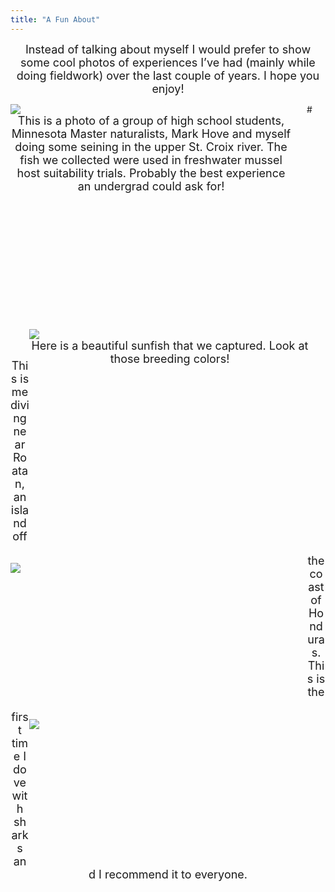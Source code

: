 ```yaml
---
title: "A Fun About"
---
```



<font size="4"> 
<center>
Instead of talking about myself I would prefer to show some cool photos of experiences I've had (mainly while doing fieldwork) over the last couple of years. I hope you enjoy!
</center>
</font>

<div style= "float : left; position : relative; top: 0px; width : 450px; height : 360px; padding-right: 24px; margin-bottom : 0px">
![](./photos/seining.JPG)
<font size="4"> 
<center>
This is a photo of a group of high school students, Minnesota Master naturalists, Mark Hove and myself doing some seining in the upper St. Croix river. The fish we collected were used in freshwater mussel host suitability trials. Probably the best experience an undergrad could ask for!
</center>
</font>
</div>

<div style= "float : right; position : relative; top: 0px; width : 450px; height : 360px; padding-right: 24px; margin-bottom : 0px">
![](./photos/sunny.JPG)
<font size="4"> 
<center>
Here is a beautiful sunfish that we captured. Look at those breeding colors!
</center>
</font>
</div>

#<br><br><br><br><br><br><br><br><br><br><br><br><br><br><br><br><br><br><br><br><br><br><br>


<div style= "float : left; position : relative; top: 0px; width : 450px; height : 250px; padding-right: 24px; margin-bottom : 0px">
![](./photos/sharks.JPG)
</div>

<div style= "float : right; position : relative; top: 0px; width : 450px; height : 250px; padding-right: 24px; margin-bottom : 0px">
![](./photos/lotsosharks.JPG)
</div>

<font size="4"> 
<center>
This is me diving near Roatan, an island off the coast of Honduras. This is the first time I dove with sharks and I recommend it to everyone.
</center>
</font>
